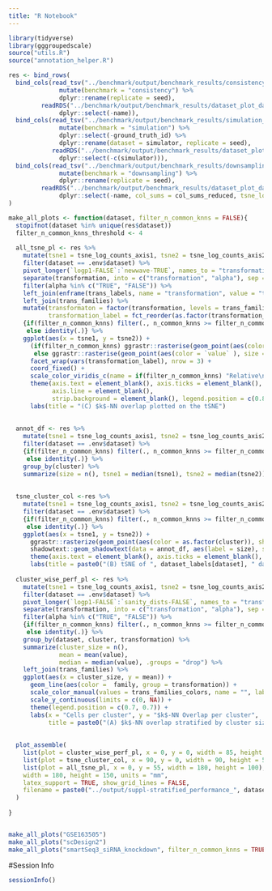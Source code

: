 ```yaml
---
title: "R Notebook"
---
```





```r
library(tidyverse)
library(gggroupedscale)
source("utils.R")
source("annotation_helper.R")
```

```r
res <- bind_rows(
  bind_cols(read_tsv("../benchmark/output/benchmark_results/consistency_stratefication_results.tsv") %>%
              mutate(benchmark = "consistency") %>%
              dplyr::rename(replicate = seed),
         readRDS("../benchmark/output/benchmark_results/dataset_plot_data.RDS")$consistency[[7]] %>%
              dplyr::select(-name)),
  bind_cols(read_tsv("../benchmark/output/benchmark_results/simulation_stratefication_results.tsv") %>%
              mutate(benchmark = "simulation") %>%
              dplyr::select(-ground_truth_id) %>%
              dplyr::rename(dataset = simulator, replicate = seed),
            readRDS("../benchmark/output/benchmark_results/dataset_plot_data.RDS")$simulation[[5]] %>%
              dplyr::select(-c(simulator))),
  bind_cols(read_tsv("../benchmark/output/benchmark_results/downsampling_stratefication_results.tsv") %>%
              mutate(benchmark = "downsampling") %>%
              dplyr::rename(replicate = seed),
         readRDS("../benchmark/output/benchmark_results/dataset_plot_data.RDS")$downsampling[[5]] %>%
              dplyr::select(-name, col_sums = col_sums_reduced, tsne_log_counts_axis1 = tsne_log_counts_reduced_axis1, tsne_log_counts_axis2 = tsne_log_counts_reduced_axis2, -col_sums_full))
)
```


```r

make_all_plots <- function(dataset, filter_n_common_knns = FALSE){
  stopifnot(dataset %in% unique(res$dataset))
  filter_n_common_knns_threshold <- 4
  
  all_tsne_pl <- res %>%
    mutate(tsne1 = tsne_log_counts_axis1, tsne2 = tsne_log_counts_axis2) %>%
    filter(dataset == .env$dataset) %>%
    pivot_longer(`logp1-FALSE`:`newwave-TRUE`, names_to = "transformation", values_to = "value") %>%
    separate(transformation, into = c("transformation", "alpha"), sep = "-") %>%
    filter(alpha %in% c("TRUE", "FALSE")) %>%
    left_join(enframe(trans_labels, name = "transformation", value = "transformation_label")) %>%
    left_join(trans_families) %>%
    mutate(transformaton = factor(transformation, levels = trans_families$transformation),
           transformation_label = fct_reorder(as.factor(transformation_label), as.numeric(transformaton))) %>%
    {if(filter_n_common_knns) filter(., n_common_knns >= filter_n_common_knns_threshold)
     else identity(.)} %>%
    ggplot(aes(x = tsne1, y = tsne2)) +
      (if(filter_n_common_knns) ggrastr::rasterise(geom_point(aes(color = `value` / n_common_knns), size = 0.01), dpi = 300, scale = 0.6) 
       else ggrastr::rasterise(geom_point(aes(color = `value` ), size = 0.01), dpi = 300, scale = 0.6)) +
      facet_wrap(vars(transformation_label), nrow = 3) +
      coord_fixed() +
      scale_color_viridis_c(name = if(filter_n_common_knns) "Relative\n$k$-NN overlap" else "$k$-NN overlap") +
      theme(axis.text = element_blank(), axis.ticks = element_blank(), axis.title = element_blank(),
            axis.line = element_blank(),
            strip.background = element_blank(), legend.position = c(0.88, 0.17)) +
      labs(title = "(C) $k$-NN overlap plotted on the tSNE")
  
  
  annot_df <- res %>%
    mutate(tsne1 = tsne_log_counts_axis1, tsne2 = tsne_log_counts_axis2) %>%
    filter(dataset == .env$dataset) %>%
    {if(filter_n_common_knns) filter(., n_common_knns >= filter_n_common_knns_threshold)
     else identity(.)} %>%
    group_by(cluster) %>%
    summarize(size = n(), tsne1 = median(tsne1), tsne2 = median(tsne2))
  
  
  tsne_cluster_col <-res %>%
    mutate(tsne1 = tsne_log_counts_axis1, tsne2 = tsne_log_counts_axis2) %>%
    filter(dataset == .env$dataset) %>%
    {if(filter_n_common_knns) filter(., n_common_knns >= filter_n_common_knns_threshold)
     else identity(.)} %>%
    ggplot(aes(x = tsne1, y = tsne2)) +
      ggrastr::rasterize(geom_point(aes(color = as.factor(cluster)), show.legend = FALSE, size = 0.1), dpi = 300, scale = 0.6) +
      shadowtext::geom_shadowtext(data = annot_df, aes(label = size), size = font_size_small / .pt, color = "black", bg.color = "white") +
      theme(axis.text = element_blank(), axis.ticks = element_blank(), axis.title = element_blank()) +
      labs(title = paste0("(B) tSNE of ", dataset_labels[dataset], " data with cluster sizes annotated"))
 
  cluster_wise_perf_pl <- res %>%
    mutate(tsne1 = tsne_log_counts_axis1, tsne2 = tsne_log_counts_axis2) %>%
    filter(dataset == .env$dataset) %>%
    pivot_longer(`logp1-FALSE`:`sanity_dists-FALSE`, names_to = "transformation", values_to = "value") %>%
    separate(transformation, into = c("transformation", "alpha"), sep = "-") %>%
    filter(alpha %in% c("TRUE", "FALSE")) %>%
    {if(filter_n_common_knns) filter(., n_common_knns >= filter_n_common_knns_threshold)
     else identity(.)} %>%
    group_by(dataset, cluster, transformation) %>% 
    summarize(cluster_size = n(),
              mean = mean(value),
              median = median(value), .groups = "drop") %>%
    left_join(trans_families) %>%
    ggplot(aes(x = cluster_size, y = mean)) +
      geom_line(aes(color =  family, group = transformation)) +
      scale_color_manual(values = trans_families_colors, name = "", labels = as.character(trans_families_labels_long)) +
      scale_y_continuous(limits = c(0, NA)) +
      theme(legend.position = c(0.7, 0.7)) +
      labs(x = "Cells per cluster", y = "$k$-NN Overlap per cluster",
           title = paste0("(A) $k$-NN overlap stratified by cluster size for ", dataset_labels[dataset]))
  
  
  plot_assemble(
    list(plot = cluster_wise_perf_pl, x = 0, y = 0, width = 85, height = 60),
    list(plot = tsne_cluster_col, x = 90, y = 0, width = 90, height = 55),
    list(plot = all_tsne_pl, x = 0, y = 55, width = 180, height = 100),
    width = 180, height = 150, units = "mm",
    latex_support = TRUE, show_grid_lines = FALSE,
    filename = paste0("../output/suppl-stratified_performance_", dataset, ".pdf")
  )
   
}



```




```r
make_all_plots("GSE163505")
make_all_plots("scDesign2")
make_all_plots("smartSeq3_siRNA_knockdown", filter_n_common_knns = TRUE)
```


#Session Info

```r
sessionInfo()
```

